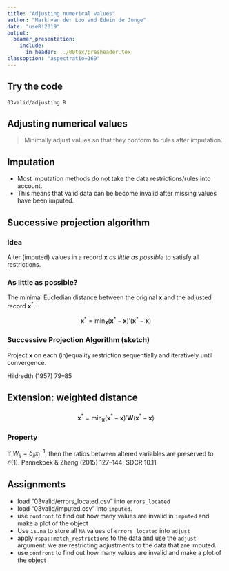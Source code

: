 ```yaml
---
title: "Adjusting numerical values"
author: "Mark van der Loo and Edwin de Jonge"
date: "useR!2019"
output: 
  beamer_presentation:
    include:
      in_header: ../00tex/presheader.tex
classoption: "aspectratio=169"
---
```


## Try the code

\centering\huge

`03valid/adjusting.R`

## Adjusting numerical values

> Minimally adjust values so that they conform to rules after imputation.

## Imputation

- Most imputation methods do not take the data restrictions/rules 
into account. 
- This means that valid data can be become invalid after missing values have
been imputed.

## Successive projection algorithm

### Idea

Alter (imputed) values in a record $\boldsymbol{x}$ _as little as possible_ to
satisfy all restrictions.

### As little as possible?

The minimal Eucledian distance between the original $\boldsymbol{x}$ and the
adjusted record $\boldsymbol{x}^*$.

$$
\boldsymbol{x}^*=\min_{\boldsymbol{x}}
(\boldsymbol{x}^*-\boldsymbol{x})'(\boldsymbol{x}^*-\boldsymbol{x})
$$

### Successive Projection Algorithm (sketch)

Project $\boldsymbol{x}$ on each (in)equality restriction sequentially
and iteratively until convergence.

\hfill{}\scriptsize{}Hildredth (1957) \emph{Naval Research Logistics} \textbf{4} 79--85\normalfont{}

## Extension: weighted distance

###

$$
\boldsymbol{x}^*=\min_{\boldsymbol{x}}
(\boldsymbol{x}^*-\boldsymbol{x})'\boldsymbol{W}(\boldsymbol{x}^*-\boldsymbol{x})
$$

### Property
If $W_{ij}=\delta_{ij}x_j^{-1}$, then the ratios between altered variables
are preserved to $\mathcal{O}(1)$.
\hfill{}\scriptsize{}Pannekoek \& Zhang (2015) \emph{Survey Methodology} \textbf{41} 127--144; SDCR \S10.11\normalfont{}

## 

\begin{picture}(0,0)
\put(100,-30){\includegraphics[]{fig/rspa.pdf}}
\end{picture}


## Assignments

- load "03valid/errors_located.csv" into `errors_located`
- load "03valid/imputed.csv" into `imputed`.
- use `confront` to find out how many values are invalid in `imputed` 
and make a plot of the object
- Use `is.na` to store all `NA` values of `errors_located` into `adjust`
- apply `rspa::match_restrictions` to the data and use the `adjust` argument: we
are restricting adjustments to the data that are imputed.
- use `confront` to find out how many values are invalid and make a plot of 
the object